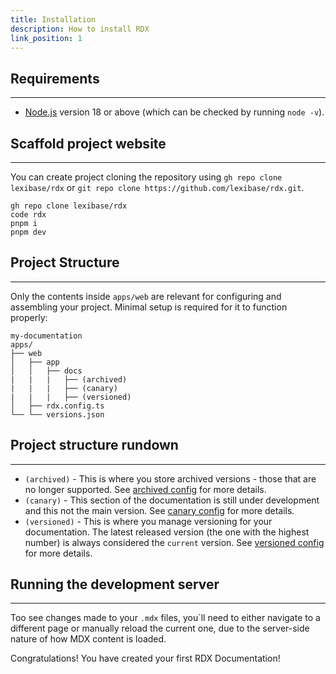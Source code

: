 ```yaml
---
title: Installation
description: How to install RDX
link_position: 1
---
```


## Requirements
---

- [Node.js](https://nodejs.org/) version 18 or above (which can be checked by running `node -v`).

## Scaffold project website
---

You can create project cloning the repository using `gh repo clone lexibase/rdx` or `git repo clone https://github.com/lexibase/rdx.git`.  

```
gh repo clone lexibase/rdx
code rdx
pnpm i
pnpm dev
```

## Project Structure
---

Only the contents inside `apps/web` are relevant for configuring and assembling your project. Minimal setup is required for it to function properly:

```folder
my-documentation
apps/
├── web
│   ├── app
│   │   ├── docs
|   |   |   ├── (archived)
|   |   |   ├── (canary)
|   |   |   ├── (versioned)
│   ├── rdx.config.ts
└── └── versions.json
```

## Project structure rundown
---

- `(archived)` - This is where you store archived versions - those that are no longer supported. See [archived config](/docs/canary/docs) for more details.
- `(canary)` - This section of the documentation is still under development and this not the main version. See [canary config](/docs/canary/docs) for more details.
- `(versioned)` - This is where you manage versioning for your documentation. The latest released version (the one with the highest number) is always considered the `current` version. See [versioned config](/docs/canary/docs) for more details. 

## Running the development server
---

Too see changes made to your `.mdx` files, you`ll need to either navigate to a different page or manually reload the current one, due to the server-side nature of how MDX content is loaded.

Congratulations! You have created your first RDX Documentation!

